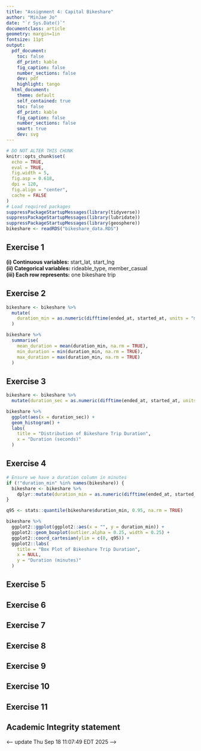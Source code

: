 ```yaml
---
title: "Assignment 4: Capital Bikeshare"
author: "MinJae Jo"
date: "`r Sys.Date()`"
documentclass: article
geometry: margin=1in
fontsize: 11pt
output:
  pdf_document:
    toc: false
    df_print: kable
    fig_caption: false
    number_sections: false
    dev: pdf
    highlight: tango
  html_document:
    theme: default
    self_contained: true
    toc: false
    df_print: kable
    fig_caption: false
    number_sections: false
    smart: true
    dev: svg
---
```


```r
# DO NOT ALTER THIS CHUNK
knitr::opts_chunk$set(
  echo = TRUE,
  eval = TRUE,
  fig.width = 5,
  fig.asp = 0.618,
  dpi = 120,
  fig.align = "center",
  cache = FALSE
)
# Load required packages
suppressPackageStartupMessages(library(tidyverse))
suppressPackageStartupMessages(library(lubridate))
suppressPackageStartupMessages(library(geosphere))
bikeshare <- readRDS("bikeshare_data.RDS")
```


## Exercise 1

**(i) Continuous variables:** start_lat, start_lng  
**(ii) Categorical variables:** rideable_type, member_casual  
**(iii) Each row represents:** one bikeshare trip


## Exercise 2
```r
bikeshare <- bikeshare %>%
  mutate(
    duration_min = as.numeric(difftime(ended_at, started_at, units = "mins"))
  )

bikeshare %>%
  summarise(
    mean_duration = mean(duration_min, na.rm = TRUE),
    min_duration = min(duration_min, na.rm = TRUE),
    max_duration = max(duration_min, na.rm = TRUE)
  )

```
## Exercise 3

```r
bikeshare <- bikeshare %>%
  mutate(duration_sec = as.numeric(difftime(ended_at, started_at, units = "secs")))

bikeshare %>%
  ggplot(aes(x = duration_sec)) +
  geom_histogram() +
  labs(
    title = "Distribution of Bikeshare Trip Duration",
    x = "Duration (seconds)"
  )
```


## Exercise 4

```r
# Ensure we have a duration column in minutes
if (!"duration_min" %in% names(bikeshare)) {
  bikeshare <- bikeshare %>%
    dplyr::mutate(duration_min = as.numeric(difftime(ended_at, started_at, units = "mins")))
}

q95 <- stats::quantile(bikeshare$duration_min, 0.95, na.rm = TRUE)

bikeshare %>%
  ggplot2::ggplot(ggplot2::aes(x = "", y = duration_min)) +
  ggplot2::geom_boxplot(outlier.alpha = 0.25, width = 0.25) +
  ggplot2::coord_cartesian(ylim = c(0, q95)) +
  ggplot2::labs(
    title = "Box Plot of Bikeshare Trip Duration",
    x = NULL,
    y = "Duration (minutes)"
  )
```


## Exercise 5



## Exercise 6



## Exercise 7



## Exercise 8



## Exercise 9



## Exercise 10



## Exercise 11




## Academic Integrity statement

<--- update Thu Sep 18 11:07:49 EDT 2025 -->
